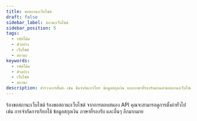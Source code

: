 ```yaml
---
title: ขอสถานะเว็บไซต์
draft: false
sidebar_label: สถานะเว็บไซต์
sidebar_position: 5
tags:
  - รหัสโค้ด
  - ตัวอย่าง
  - เว็บไซต์
  - สถานะ
keywords:
  - รหัสโค้ด
  - ตัวอย่าง
  - เว็บไซต์
  - สถานะ
description: สำรวจการตั้งค่า เช่น ขีดจำกัดการโทร ข้อมูลสกุลเงิน และภาษาที่รองรับผ่านคำขอสถานะเว็บไซต์ เรียนรู้ด้วยตัวอย่าง API นี้ เรียนรู้ด้วยตัวอย่าง API นี้ เรียนรู้ด้วยตัวอย่าง API นี้ เรียนรู้ด้วยตัวอย่าง API นี้
---
```



ร้องขอสถานะเว็บไซต์ ร้องขอสถานะเว็บไซต์ จากการตอบสนอง API คุณจะสามารถดูการตั้งค่าทั่วไปเช่น การจำกัดการเรียกใช้ ข้อมูลสกุลเงิน ภาษาที่รองรับ และอื่นๆ อีกมากมาย

<SandboxIframe sandbox={sandboxes.website_status} />
